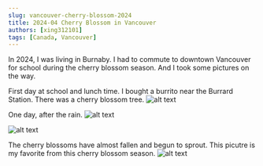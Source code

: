 ```yaml
---
slug: vancouver-cherry-blossom-2024
title: 2024-04 Cherry Blossom in Vancouver
authors: [xing312101]
tags: [Canada, Vancouver]
---
```


In 2024, I was living in Burnaby. I had to commute to downtown Vancouver for school during the cherry blossom season. And I took some pictures on the way.

First day at school and lunch time. I bought a burrito near the Burrard Station. There was a cherry blossom tree.
![alt text](/img/2024/20240401_cherry_blossom_1_L.jpeg "20240401_cherry_blossom_1")

One day, after the rain.
![alt text](/img/2024/20240401_cherry_blossom_2_L.jpeg "20240401_cherry_blossom_2")


![alt text](/img/2024/20240401_cherry_blossom_3_L.jpeg "20240401_cherry_blossom_3")


The cherry blossoms have almost fallen and begun to sprout. This picutre is my favorite from this cherry blossom season.
![alt text](/img/2024/20240401_cherry_blossom_4_L.jpeg "20240401_cherry_blossom_4")

